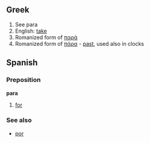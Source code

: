 ==Greek==
#See para
#English: [[take]]
#Romanized form of [[παρά]]
#Romanized form of [[πάρα]] - [[past]], used also in clocks

==Spanish==
===Preposition===
'''para'''

# [[for]]

===See also===
*[[por]]
